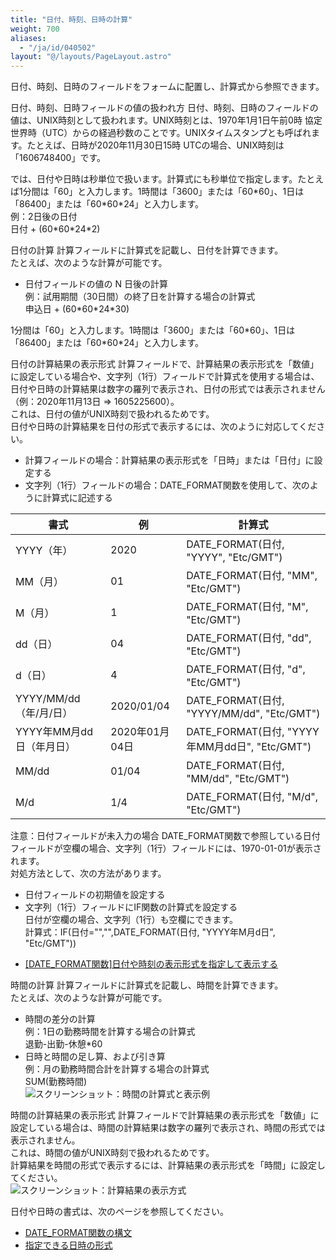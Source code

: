 ```yaml
---
title: "日付、時刻、日時の計算"
weight: 700
aliases:
  - "/ja/id/040502"
layout: "@/layouts/PageLayout.astro"
---
```




日付、時刻、日時のフィールドをフォームに配置し、計算式から参照できます。

<Heading id="autocalc_date_time_10">日付、時刻、日時フィールドの値の扱われ方</Heading>
日付、時刻、日時のフィールドの値は、UNIX時刻として扱われます。UNIX時刻とは、1970年1月1日午前0時 協定世界時（UTC）からの経過秒数のことです。UNIXタイムスタンプとも呼ばれます。たとえば、日時が2020年11月30日15時 UTCの場合、UNIX時刻は「1606748400」です。

<Kintone />では、日付や日時は秒単位で扱います。計算式にも秒単位で指定します。たとえば1分間は「60」と入力します。1時間は「3600」または「60\*60」、1日は「86400」または「60\*60\*24」と入力します。  
例：2日後の日付  
日付 + (60\*60\*24\*2)

<Heading id="autocalc_date_time_20">日付の計算</Heading>
計算フィールドに計算式を記載し、日付を計算できます。  
たとえば、次のような計算が可能です。

* 日付フィールドの値の N 日後の計算  
  例：試用期間（30日間）の終了日を計算する場合の計算式  
  申込日 + (60\*60\*24\*30)

<Hint>

1分間は「60」と入力します。1時間は「3600」または「60\*60」、1日は「86400」または「60\*60\*24」と入力します。


</Hint>

<Heading level={3} id="autocalc_date_time_2010">日付の計算結果の表示形式</Heading>
計算フィールドで、計算結果の表示形式を「数値」に設定している場合や、文字列（1行）フィールドで計算式を使用する場合は、日付や日時の計算結果は数字の羅列で表示され、日付の形式では表示されません（例：2020年11月13日 ⇒ 1605225600）。  
これは、日付の値がUNIX時刻で扱われるためです。  
日付や日時の計算結果を日付の形式で表示するには、次のように対応してください。

* 計算フィールドの場合：計算結果の表示形式を「日時」または「日付」に設定する
* 文字列（1行）フィールドの場合：DATE_FORMAT関数を使用して、次のように計算式に記述する

<table>
<thead>
        <tr>
            <th>書式</th>
            <th>例</th>
            <th>計算式</th>
        </tr>
    </thead>
    <tbody>
        <tr>
            <td>YYYY（年）</td>
            <td>2020</td>
            <td>DATE_FORMAT(日付, "YYYY", "Etc/GMT")</td>
        </tr>
        <tr>
            <td>MM（月）</td>
            <td>01</td>
            <td>DATE_FORMAT(日付, "MM", "Etc/GMT")</td>
        </tr>
        <tr>
            <td>M（月）</td>
            <td>1</td>
            <td>DATE_FORMAT(日付, "M", "Etc/GMT")</td>
        </tr>
        <tr>
            <td>dd（日）</td>
            <td>04</td>
            <td>DATE_FORMAT(日付, "dd", "Etc/GMT")</td>
        </tr>
        <tr>
            <td>d（日）</td>
            <td>4</td>
            <td>DATE_FORMAT(日付, "d", "Etc/GMT")</td>
        </tr>
        <tr>
            <td>YYYY/MM/dd（年/月/日）</td>
            <td>2020/01/04</td>
            <td>DATE_FORMAT(日付, "YYYY/MM/dd", "Etc/GMT")</td>
        </tr>
        <tr>
            <td>YYYY年MM月dd日（年月日）</td>
            <td>2020年01月04日</td>
            <td>DATE_FORMAT(日付, "YYYY年MM月dd日", "Etc/GMT")</td>
        </tr>
        <tr>
            <td>MM/dd</td>
            <td>01/04</td>
            <td>DATE_FORMAT(日付, "MM/dd", "Etc/GMT")</td>
        </tr>
        <tr>
            <td>M/d</td>
            <td>1/4</td>
            <td>DATE_FORMAT(日付, "M/d", "Etc/GMT")</td>
        </tr>
</tbody>
</table>

<Heading id="autocalc_date_time_2020">注意：日付フィールドが未入力の場合</Heading>
DATE_FORMAT関数で参照している日付フィールドが空欄の場合、文字列（1行）フィールドには、1970-01-01が表示されます。  
対処方法として、次の方法があります。

* 日付フィールドの初期値を設定する
* 文字列（1行）フィールドにIF関数の計算式を設定する  
  日付が空欄の場合、文字列（1行）も空欄にできます。  
  計算式：IF(日付="","",DATE_FORMAT(日付, "YYYY年M月d日", "Etc/GMT"))

<Reference>

* [[DATE_FORMAT関数]日付や時刻の表示形式を指定して表示する](/k/ja/id/040501.html)


</Reference>

<Heading id="autocalc_date_time_30">時間の計算</Heading>
計算フィールドに計算式を記載し、時間を計算できます。  
たとえば、次のような計算が可能です。

* 時間の差分の計算  
  例：1日の勤務時間を計算する場合の計算式  
  退勤-出勤-休憩*60
* 日時と時間の足し算、および引き算  
  例：月の勤務時間合計を計算する場合の計算式  
  SUM(勤務時間)  
  <Img src="/k/kintone/img-ja/date_time_01.png" alt="スクリーンショット：時間の計算式と表示例" />

<Heading level={3} id="autocalc_date_time_3010">時間の計算結果の表示形式</Heading>
計算フィールドで計算結果の表示形式を「数値」に設定している場合は、時間の計算結果は数字の羅列で表示され、時間の形式では表示されません。  
これは、時間の値がUNIX時刻で扱われるためです。  
計算結果を時間の形式で表示するには、計算結果の表示形式を「時間」に設定してください。  
<Img src="/k/kintone/img-ja/date_time_02.png" alt="スクリーンショット：計算結果の表示方式" />

<Reference>

日付や日時の書式は、次のページを参照してください。

* [DATE_FORMAT関数の構文](/k/ja/id/040501.html#autocalc_date_format_10)
* [指定できる日時の形式](/k/ja/id/040501.html#autocalc_date_format_30)


</Reference>
